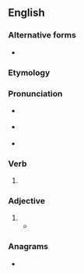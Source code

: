 ==English==

===Alternative forms===
* {{l|en|laurelled}}

===Etymology===
{{suffix|en|laurel|ed}}

===Pronunciation===
* {{a|UK}} {{IPA|en|/ˈlɒɹəld/}}
* {{a|US}} {{IPA|en|/ˈlɔɹəld/}}
* {{rhymes|en|ɒɹəld|ɔɹəld|s=2}}

===Verb===
{{head|en|verb form}}

# {{lb|en|US}} {{en-past of|laurel}}

===Adjective===
{{en-adj|-}}

# {{alt form|en|laurelled}}
#* {{quote-book|en|year=1993 |title=The Complete Poetical Works of James Whitcomb Riley  |author= James Whitcomb Riley |page=396 |ISBN=0253207770 |passage=Where the widow wails, in her nameless woe, And the soldiers pace, with the sword and gun, Where the comrade sleeps, with the '''laureled''' brow. }}

===Anagrams===
* {{anagrams|en|a=adeellru|reallude}}